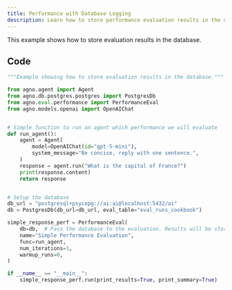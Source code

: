 ```yaml
---
title: Performance with Database Logging
description: Learn how to store performance evaluation results in the database.
---
```


This example shows how to store evaluation results in the database.

## Code

```python
"""Example showing how to store evaluation results in the database."""

from agno.agent import Agent
from agno.db.postgres.postgres import PostgresDb
from agno.eval.performance import PerformanceEval
from agno.models.openai import OpenAIChat


# Simple function to run an agent which performance we will evaluate
def run_agent():
    agent = Agent(
        model=OpenAIChat(id="gpt-5-mini"),
        system_message="Be concise, reply with one sentence.",
    )
    response = agent.run("What is the capital of France?")
    print(response.content)
    return response


# Setup the database
db_url = "postgresql+psycopg://ai:ai@localhost:5432/ai"
db = PostgresDb(db_url=db_url, eval_table="eval_runs_cookbook")

simple_response_perf = PerformanceEval(
    db=db,  # Pass the database to the evaluation. Results will be stored in the database.
    name="Simple Performance Evaluation",
    func=run_agent,
    num_iterations=1,
    warmup_runs=0,
)

if __name__ == "__main__":
    simple_response_perf.run(print_results=True, print_summary=True)
```